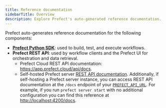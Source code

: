 ```yaml
---
title: Reference documentation
sidebarTitle: Overview
description: Explore Prefect's auto-generated reference documentation.
---
```


Prefect auto-generates reference documentation for the following components:

- **[Prefect Python SDK](https://prefect-python-sdk-docs.netlify.app/)**: used to build, test, and execute workflows.
- **Prefect REST API**: used by workflow clients and the Prefect UI for orchestration and data retrieval.
  - Prefect Cloud REST API documentation: <a href="https://app.prefect.cloud/api/docs" target="_blank">https://app.prefect.cloud/api/docs</a>.
  - Self-hosted Prefect server [REST API documentation](3.0rc/api-ref/server). Additionally, if self-hosting a Prefect server instance, you can access REST API documentation at the `/docs` endpoint of your [`PREFECT_API_URL`](/3.0rc/manage/settings-and-profiles/). For example, if you run `prefect server start` with no additional configuration you can find this reference at <a href="http://localhost:4200/docs" target="_blank">http://localhost:4200/docs</a>.

